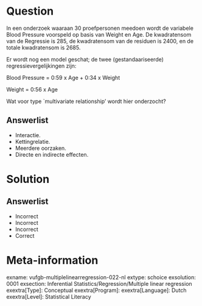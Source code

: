 Question
========

In een onderzoek waaraan 30 proefpersonen meedoen wordt de variabele Blood Pressure voorspeld op basis van Weight en Age. De kwadratensom van de Regressie is 285, de kwadratensom van de residuen is 2400, en de totale kwadratensom is 2685.

Er wordt nog een model geschat; de twee (gestandaariseerde) regressievergelijkingen zijn:

Blood Pressure = 0:59 x Age + 0:34 x Weight

Weight = 0:56 x Age

Wat voor type `multivariate relationship' wordt hier onderzocht?
  
Answerlist
----------
* Interactie.
* Kettingrelatie.
* Meerdere oorzaken.
* Directe en indirecte effecten.

Solution
========

Answerlist
----------
* Incorrect
* Incorrect
* Incorrect
* Correct

Meta-information
================
exname: vufgb-multiplelinearregression-022-nl
extype: schoice
exsolution: 0001
exsection: Inferential Statistics/Regression/Multiple linear regression
exextra[Type]: Conceptual
exextra[Program]: 
exextra[Language]: Dutch
exextra[Level]: Statistical Literacy
